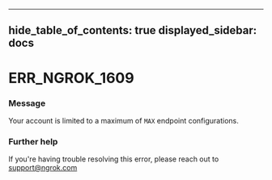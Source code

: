 

---
hide_table_of_contents: true
displayed_sidebar: docs
---


# ERR_NGROK_1609

### Message
Your account is limited to a maximum of `MAX` endpoint configurations.

<ErrorDetails />



### Further help
If you're having trouble resolving this error, please reach out to [support@ngrok.com](mailto:support@ngrok.com?subject=Help%20with%20ERR_NGROK_1609)

